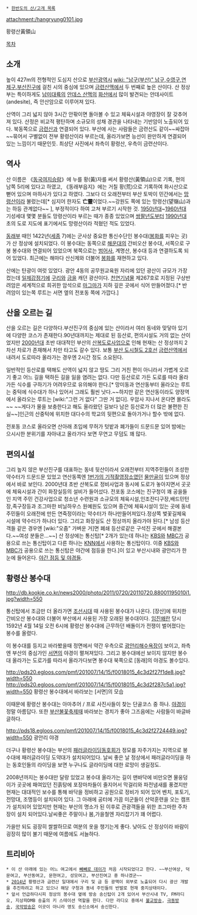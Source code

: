  * [[한반도의 산/고개 목록]]

attachment:/hangryung0101.jpg

황령산黃領山

[[목차]]
== 소개 ==
높이 427m의 전형적인 도심지 산으로 [[부산광역시]] [[wiki: "남구(부산)" 남구]],[[수영구]],[[연제구]],[[부산진구]]에 걸친 시의 중심에 있으며 [[금련산맥]]에서 두 번째로 높은 산이다. 산 정상부는 특이하게도 [[남미]][[대륙]]의 [[안데스 산맥]]의 [[화산]]에서 많이 발견되는 안데사이트(andesite), 즉 안산암으로 이루어져 있다. 

산역이 그리 넓지 않아 3시간 안팎이면 돌아볼 수 있고 체육시설과 야영장이 잘 갖추어져 있다. 산정은 비교적 평탄하며 소규모의 성채 경관을 나타내는 기반암이 노출되어 있다. 북동쪽으로 [[금련산]]과 연결되어 있다. 부산에 사는 사람들은 금련산도 같이~~싸잡아~~묶어서 구별없이 전부 황령산이라 부르는데, 올라가보면 능선이 완만하게 연결되어있는 느낌이기 때문인듯. 최상단 사진에서 좌측이 황령산, 우측이 금련산이다.

== 역사 ==
산 이름은 《[[동국여지승람]]》에 누를 황(黃)자를 써서 황령산(黃領山)으로 기록, 현의 남쪽 5리에 있다고 하였고, 《동래부읍지》에는 거칠 황(荒)으로 기록하여 화시산으로 뻗어 있으며 마하사가 있다고 하였다. 그보다 더 오래전부터 부산 토박이 민간에서는 [[망령]]산이라 불렀는데[* 심지어 한자도 '''亡靈'''이었다.~~강원도 쪽에 있는 망령산(望嶺山)과는 하등 관계없다~~ ], 부정적이다 하여 고쳐 부르기 시작한 것. [[1950년대]]~[[1960년대]] 기성세대 몇몇 분들도 망령산이라 부르는 때가 종종 있었으며 [[쌍팔년도]]부터 [[1990년대]] 초의 도로 지도에 표기에서도 망령산이라 적혔던 적도 있었다.

[[동래]]부 때인 1422년([[세종]] 7)에는 군사상 중요한 통신수단인 봉수대([[봉화]]를 피우는 곳)가 산 정상에 설치되었다. 이 봉수대는 동쪽으로 [[해운대]]의 간비오산 봉수대, 서쪽으로 구봉 봉수대와 연결되어 있었으며 북쪽으로는 [[범어사]], 계명산, 봉수대 등과 연결하도록 되어 있었다. 최근에는 해마다 산신제와 더불어 [[봉화]]를 재현하고 있다. 

산에는 탄광이 여럿 있었다. 광안 4동의 공무원교육원 자리에 있던 광산이 규모가 가장 컸는데 [[일제강점기]]에 [[구리]]와 [[금]]을 캐던 광산이다. [[천연기념물]] 제267호로 지정된 구상반려암은 세계적으로 희귀한 암석으로 [[마그마]]가 지하 깊은 곳에서 식어 만들어졌다.[* 반려암이 있는쪽 루트는 서면 옆의 전포동 쪽에 가깝다.]

== 산을 오르는 길 ==
산을 오르는 길은 다양하다.부산진구의 중심에 있는 산이라서 여러 동네와 맞닿아 있기에 다양한 코스가 존재한다.90년대까지는 제대로 된 등산로, 편의시설도 거의 없는 산이었지만 [[2000년대]] 초반 대대적인 부산의 [[산복도로]]사업으로 인해 현재는 산 정상까지 2차선 차로가 존재해서 차만 타고도 갈수 있다. 보통 [[부산 도시철도 2호선]] [[금련산역]]에서 내려서 도로따라 올라가는 경우엔 2시간 정도 소요된다. 

일반적인 등산로를 택해도 산역이 넓지 않고 땅도 그리 거친 편이 아니라서 가볍게 오르기 좋고 어느 길을 택하든 길을 잃을 염려는 없다. 다만 등산로로 가든 도로를 따라 올라가든 식수를 구하기가 어려우므로 유의해야 한다.[* 망미동과 연산동부터 올라오는 루트는 중턱에 식수대가 하나 있어서 그래도 훨씬 낫다.~~하지만 같은 연산동이라도 양정역에서 올라오는 루트는 [wiki:"그런 거 없다" 그딴 거 없다]. 우암사 지나서 온다면 몰라도~~ ~~게다가 물을 보충한다고 해도 올라왔던 길보다 남은 등산로가 더 많은 불편한 진실~~]인근의 산중턱에 위치한 대다수의 학교의 뒷편으로 돌아가거나 할수 밖에 없다. 

전포동 코스로 올라오면 산아래 초입에 무허가 텃밭과 폐가들이 드문드문 있어 밤에는 으시시한 분위기를 자아내고 올라가다 보면 무연고 무덤도 꽤 많다.

== 편의시설 ==
그리 높지 않은 부산진구를 대표하는 동네 뒷산이라서 오래전부터 지역주민들이 조성한 약수터가 드문드문 있었고 연산동쪽엔 [[1번가의 기적]]촬영장소였던 [[물만골]]이 있으며 정상에서 바로 보인다. 2000년대 초반 산복도로 정비사업과 동시에 도로가 놓아지면서 곳곳에 체육시설과 간이 화장실등의 설비가 들어섰다. 전포동 코스에는 진구청이 꽤 공을들인 지역 주민 건강사업으로 청소년 수련원과 소규모의 체육시설,인조잔디구장,배드민턴장,족구장등과 조그마한 비닐하우스 원예원도 있으며 중간에 체육시설이 있는 곳에 동네주민들이 오래전에 만든 연죽정이라는 약수터가 하나만들어져있다.정상쪽 벛꽃길체육시설에 약수터가 하나더 있다. 그리고 화장실도 산 정상까지 올라가야 된다.[* 남성 등산객들 같은 경우엔 [wiki:"오줌" 가벼운 거]면 폐쇄 등산로같은 구석진 곳에서 해결본다.~~여성 분들은...~~] 산 정상에는 통신탑[* 2개가 있는데 하나는 [[KBS]]와 [[MBC]]가 공용으로 쓰는 통신탑이고 다른 하나는 [[KNN]]에서 사용하는 통신탑이다. 이중 [[KBS]]와 [[MBC]]가 공용으로 쓰는 통신탑은 야간에 점등을 한다.]이 있고 부산시내와 광안리가 한눈에 들어온다. [http://blog.naver.com/coward10/120114391306 야간 점등 및 야경들].

== 황령산 봉수대 ==
http://db.kookje.co.kr/news2000/photo/2011/0720/20110720.88001195010i1.jpg?width=550

통신탑에서 조금만 더 올라가면 [[조선]]시대 때 사용된 봉수대가 나온다. [장산]에 위치한 간비오산 봉수대와 더불어 부산에서 사용된 가장 오래된 봉수대이다. [[임진왜란]] 당시 1592년 4월 14일 오전 6시에 황령산 봉수대에 근무하던 배돌이가 전쟁이 벌어졌다는 봉수를 올렸다.

이 봉수대를 등지고 바라봤을때 정면에서 약간 우측으로 [[광안리해수욕장]]이 보이고, 좌측엔 부산의 중심가인 [[서면]]의 야경이 펼쳐져있다. 그리고 봉수대에선 보이지 않지만 봉수대 올라가는 도로가를 따라서 올라가다보면 봉수대 북쪽으로 [동래]의 야경도 볼수있다.

http://pds20.egloos.com/pmf/201007/14/15/f0018015_4c3d2f27f1de8.jpg?width=550 
http://pds20.egloos.com/pmf/201007/14/15/f0018015_4c3d2f287c5a1.jpg?width=550 
황령산 봉수대에서 바라보는 [서면]의 모습

이때문에 황령산 봉수대는 아마추어 / 프로 사진사들이 찾는 단골코스 중 하나. [[야경]]이 정말 아름답다. 또한 [[부산불꽃축제]]때 바라보는 경치가 좋아 그즈음에는 사람들이 바글바글하다.

http://pds18.egloos.com/pmf/201007/14/15/f0018015_4c3d2f2724449.jpg?width=550 
광안리 야경

더구나 황령산 봉수대는 부산의 [[패러글라이딩]]동호회가 정모를 자주가지는 지역으로 봉수대에 패러글라이딩 도약대가 설치되어있다. 날씨 좋은 날 정상에서 패러글라이딩을 하는 동호인들의 라이딩을 보면 누구나도 글라이딩에 대한 로망이 생길정도.

2008년까지는 봉수대만 달랑 있었고 봉수대 올라가는 길이 맨바닥에 비만오면 물웅덩이가 곳곳에 패여있던 진흙탕에 포장마차들이 줄지어서 막걸리와 파전냄새를 풍겼지만 현재는 대대적인 보수를 통해 바닥을 정비하고 공원으로 정비가 되어 있어 벤치, 포토기, 전망대, 조명등이 설치되어 있다. 그 아래에 공터에 가끔 미군들이 산악훈련을 오는 캠프가 설치되어 있었지만 현재는 부산의 명소가 된 이후로 관광객들을 위한 조그마한 주차장이 설치 되어있다.날씨좋은 주말이나 봄,가을철엔 자리잡기가 꽤 어렵다.  

가을만 되도 굉장히 쌀쌀하므로 여분의 옷을 챙기는게 좋다. 낮아도 산 정상이라 바람이 굉장히 많이 불기 때문에 여름에도 서늘하다.

== 트리비아 ==
 * 이 산 아래에 있는 어느 여고에서 [[빼빼로 데이]]가 처음 시작되었다고 한다. ~~부산여상, 덕문여고, 부산동여고, 문현여고, 성모여고, 부산진여고 중 하나겠군~~
 * [[2014년]] 황령산과 금련산 일대에서 구리 및 금 등 광맥이 외부로 노출되어 다시 광산 개발을 추진하려고 하고 있으나 해당 구청과 동네 주민들의 반발로 현재 중지상태이다.
 * 앞서 언급하다시피 정상의 봉수대 옆에 방송 송신탑이 2개 있어서 부산시내 TV, FM라디오, 지상파DMB 송출의 키 스테이션 역할을 한다. 다만 라디오 중에서 [[불교방송]], [[극동방송]], [[국악방송]]은 이곳이 아니라 영도 송신소에서 송신한다.
